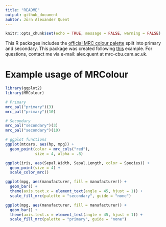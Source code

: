 ```yaml
---
title: "README"
output: github_document
auhtor: Jörn Alexander Quent
---
```


```r
knitr::opts_chunk$set(echo = TRUE, message = FALSE, warning = FALSE)
```

This R packages includes the [official MRC colour palette](https://mrc.ukri.org/about/information-standards/mrc-brand-guidelines/colour-palette/) spilt into primary and secondary. This package was created following [this](https://drsimonj.svbtle.com/creating-corporate-colour-palettes-for-ggplot2) example. For questions, contact me via e-mail: alex.quent at mrc-cbu.cam.ac.uk.

# Example usage of MRColour
```r
library(ggplot2)
library(MRColour)

# Primary 
mrc_pal("primary")(3)
mrc_pal("primary")(10)

# Secondary
mrc_pal("secondary")(3)
mrc_pal("secondary")(10)

# ggplot functions
ggplot(mtcars, aes(hp, mpg)) +
  geom_point(color = mrc_cols("red"),
             size = 4, alpha = .8)

ggplot(iris, aes(Sepal.Width, Sepal.Length, color = Species)) +
  geom_point(size = 4) +
  scale_color_mrc()

ggplot(mpg, aes(manufacturer, fill = manufacturer)) +
  geom_bar() +
  theme(axis.text.x = element_text(angle = 45, hjust = 1)) +
  scale_fill_mrc(palette = "secondary", guide = "none")

ggplot(mpg, aes(manufacturer, fill = manufacturer)) +
  geom_bar() +
  theme(axis.text.x = element_text(angle = 45, hjust = 1)) +
  scale_fill_mrc(palette = "primary", guide = "none")
```

